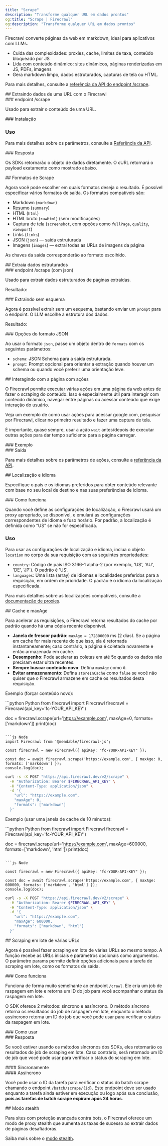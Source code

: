 ```yaml
---
title: "Scrape"
description: "Transforme qualquer URL em dados prontos"
og:title: "Scrape | Firecrawl"
og:description: "Transforme qualquer URL em dados prontos"
---
```



Firecrawl converte páginas da web em markdown, ideal para aplicativos com LLMs.

* Cuida das complexidades: proxies, cache, limites de taxa, conteúdo bloqueado por JS
* Lida com conteúdo dinâmico: sites dinâmicos, páginas renderizadas em JS, PDFs, imagens
* Gera markdown limpo, dados estruturados, capturas de tela ou HTML.

Para mais detalhes, consulte a [referência da API do endpoint /scrape](https://docs.firecrawl.dev/api-reference/endpoint/scrape).

<div id="scraping-a-url-with-firecrawl">
  ## Extraindo dados de uma URL com o Firecrawl
</div>

<div id="scrape-endpoint">
  ### endpoint /scrape
</div>

Usado para extrair o conteúdo de uma URL.

<div id="installation">
  ### Instalação
</div>

<CodeGroup>
  <InstallationPython />

  <InstallationNode />
</CodeGroup>

### Uso

<CodeGroup>
  <ScrapePython />

  <ScrapeNode />

  <ScrapeCURL />
</CodeGroup>

Para mais detalhes sobre os parâmetros, consulte a [Referência da API](https://docs.firecrawl.dev/api-reference/endpoint/scrape).

<div id="response">
  ### Resposta
</div>

Os SDKs retornarão o objeto de dados diretamente. O cURL retornará o payload exatamente como mostrado abaixo.

<ScrapeResponse />

<div id="scrape-formats">
  ## Formatos de Scrape
</div>

Agora você pode escolher em quais formatos deseja o resultado. É possível especificar vários formatos de saída. Os formatos compatíveis são:

* Markdown (`markdown`)
* Resumo (`summary`)
* HTML (`html`)
* HTML bruto (`rawHtml`) (sem modificações)
* Captura de tela (`screenshot`, com opções como `fullPage`, `quality`, `viewport`)
* Links (`links`)
* JSON (`json`) — saída estruturada
* Imagens (`images`) — extrai todas as URLs de imagens da página

As chaves da saída corresponderão ao formato escolhido.

<div id="extract-structured-data">
  ## Extraia dados estruturados
</div>

<div id="scrape-with-json-endpoint">
  ### endpoint /scrape (com json)
</div>

Usado para extrair dados estruturados de páginas extraídas.

<CodeGroup>
  <ExtractPython />

  <ExtractNode />

  <ExtractCURL />
</CodeGroup>

Resultado:

<ExtractOutput />

<div id="extracting-without-schema">
  ### Extraindo sem esquema
</div>

Agora é possível extrair sem um esquema, bastando enviar um `prompt` para o endpoint. O LLM escolhe a estrutura dos dados.

<CodeGroup>
  <ExtractNoSchemaPython />

  <ExtractNoSchemaNode />

  <ExtractNoSchemaCURL />
</CodeGroup>

Resultado:

<ExtractNoSchemaOutput />

<div id="json-format-options">
  ### Opções do formato JSON
</div>

Ao usar o formato `json`, passe um objeto dentro de `formats` com os seguintes parâmetros:

* `schema`: JSON Schema para a saída estruturada.
* `prompt`: Prompt opcional para orientar a extração quando houver um schema ou quando você preferir uma orientação leve.

<div id="interacting-with-the-page-with-actions">
  ## Interagindo com a página com ações
</div>

O Firecrawl permite executar várias ações em uma página da web antes de fazer o scraping do conteúdo. Isso é especialmente útil para interagir com conteúdo dinâmico, navegar entre páginas ou acessar conteúdo que exige interação do usuário.

Veja um exemplo de como usar ações para acessar google.com, pesquisar por Firecrawl, clicar no primeiro resultado e fazer uma captura de tela.

É importante, quase sempre, usar a ação `wait` antes/depois de executar outras ações para dar tempo suficiente para a página carregar.

<div id="example">
  ### Exemplo
</div>

<CodeGroup>
  <ScrapeActionsPython />

  <ScrapeActionsNode />

  <ScrapeActionsCURL />
</CodeGroup>

<div id="output">
  ### Saída
</div>

<CodeGroup>
  <ScrapeActionsOutput />
</CodeGroup>

Para mais detalhes sobre os parâmetros de ações, consulte a [referência da API](https://docs.firecrawl.dev/api-reference/endpoint/scrape).

<div id="location-and-language">
  ## Localização e idioma
</div>

Especifique o país e os idiomas preferidos para obter conteúdo relevante com base no seu local de destino e nas suas preferências de idioma.

<div id="how-it-works">
  ### Como funciona
</div>

Quando você define as configurações de localização, o Firecrawl usará um proxy apropriado, se disponível, e emulará as configurações correspondentes de idioma e fuso horário. Por padrão, a localização é definida como “US” se não for especificada.

### Uso

Para usar as configurações de localização e idioma, inclua o objeto `location` no corpo da sua requisição com as seguintes propriedades:

* `country`: Código de país ISO 3166-1 alpha-2 (por exemplo, &#39;US&#39;, &#39;AU&#39;, &#39;DE&#39;, &#39;JP&#39;). O padrão é &#39;US&#39;.
* `languages`: Uma lista (array) de idiomas e localidades preferidos para a requisição, em ordem de prioridade. O padrão é o idioma da localização especificada.

<CodeGroup>
  <ScrapeLocationPython />

  <ScrapeLocationNode />

  <ScrapeLocationCURL />
</CodeGroup>

Para mais detalhes sobre as localizações compatíveis, consulte a [documentação de proxies](/pt-BR/features/proxies).

<div id="caching-and-maxage">
  ## Cache e maxAge
</div>

Para acelerar as requisições, o Firecrawl retorna resultados do cache por padrão quando há uma cópia recente disponível.

* **Janela de frescor padrão**: `maxAge = 172800000` ms (2 dias). Se a página em cache for mais recente do que isso, ela é retornada instantaneamente; caso contrário, a página é coletada novamente e então armazenada em cache.
* **Desempenho**: Pode acelerar as coletas em até 5x quando os dados não precisam estar ultra recentes.
* **Sempre buscar conteúdo novo**: Defina `maxAge` como `0`.
* **Evitar armazenamento**: Defina `storeInCache` como `false` se você não quiser que o Firecrawl armazene em cache os resultados desta requisição.

Exemplo (forçar conteúdo novo):

<CodeGroup>
  ```python Python
  from firecrawl import Firecrawl
  firecrawl = Firecrawl(api_key='fc-YOUR_API_KEY')

  doc = firecrawl.scrape(url='https://example.com', maxAge=0, formats=['markdown'])
  print(doc)
  ```

  ```js Node
  import Firecrawl from '@mendable/firecrawl-js';

  const firecrawl = new Firecrawl({ apiKey: "fc-YOUR-API-KEY" });

  const doc = await firecrawl.scrape('https://example.com', { maxAge: 0, formats: ['markdown'] });
  console.log(doc);
  ```

  ```bash cURL
  curl -s -X POST "https://api.firecrawl.dev/v2/scrape" \
    -H "Authorization: Bearer $FIRECRAWL_API_KEY" \
    -H "Content-Type: application/json" \
    -d '{
      "url": "https://example.com",
      "maxAge": 0,
      "formats": ["markdown"]
    }'
  ```
</CodeGroup>

Exemplo (usar uma janela de cache de 10 minutos):

<CodeGroup>
  ```python Python
  from firecrawl import Firecrawl
  firecrawl = Firecrawl(api_key='fc-YOUR_API_KEY')

  doc = firecrawl.scrape(url='https://example.com', maxAge=600000, formats=['markdown', 'html'])
  print(doc)
  ```

  ```js Node

  const firecrawl = new Firecrawl({ apiKey: "fc-YOUR-API-KEY" });

  const doc = await firecrawl.scrape('https://example.com', { maxAge: 600000, formats: ['markdown', 'html'] });
  console.log(doc);
  ```

  ```bash cURL
  curl -s -X POST "https://api.firecrawl.dev/v2/scrape" \
    -H "Authorization: Bearer $FIRECRAWL_API_KEY" \
    -H "Content-Type: application/json" \
    -d '{
      "url": "https://example.com",
      "maxAge": 600000,
      "formats": ["markdown", "html"]
    }'
  ```
</CodeGroup>

<div id="batch-scraping-multiple-urls">
  ## Scraping em lote de várias URLs
</div>

Agora é possível fazer scraping em lote de várias URLs ao mesmo tempo. A função recebe as URLs iniciais e parâmetros opcionais como argumentos. O parâmetro params permite definir opções adicionais para a tarefa de scraping em lote, como os formatos de saída.

<div id="how-it-works">
  ### Como funciona
</div>

Funciona de forma muito semelhante ao endpoint `/crawl`. Ele cria um job de raspagem em lote e retorna um ID do job para você acompanhar o status da raspagem em lote.

O SDK oferece 2 métodos: síncrono e assíncrono. O método síncrono retorna os resultados do job de raspagem em lote, enquanto o método assíncrono retorna um ID do job que você pode usar para verificar o status da raspagem em lote.

<div id="usage">
  ### Como usar
</div>

<CodeGroup>
  <BatchScrapePython />

  <BatchScrapeNode />

  <BatchScrapeCURL />
</CodeGroup>

<div id="response">
  ### Resposta
</div>

Se você estiver usando os métodos síncronos dos SDKs, eles retornarão os resultados do job de scraping em lote. Caso contrário, será retornado um ID de job que você pode usar para verificar o status do scraping em lote.

<div id="synchronous">
  #### Sincronamente
</div>

<BatchScrapeOutput />

<div id="asynchronous">
  #### Assíncrono
</div>

Você pode usar o ID da tarefa para verificar o status do batch scrape chamando o endpoint `/batch/scrape/{id}`. Este endpoint deve ser usado enquanto a tarefa ainda estiver em execução ou logo após sua conclusão, **pois as tarefas de batch scrape expiram após 24 horas**.

<BatchScrapeAsyncOutput />

<div id="stealth-mode">
  ## Modo stealth
</div>

Para sites com proteção avançada contra bots, o Firecrawl oferece um modo de proxy stealth que aumenta as taxas de sucesso ao extrair dados de páginas desafiadoras.

Saiba mais sobre o [modo stealth](/pt-BR/features/stealth-mode).